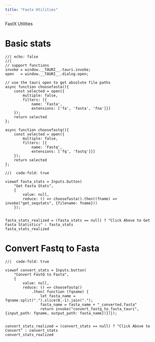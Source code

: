 ```yaml
---
title: "Fastx Utilities"
---
```


FastX Utilities


# Basic stats


```ojs
//| echo: false
//| 
// support functions
invoke = window.__TAURI__.tauri.invoke;
open   = window.__TAURI__.dialog.open;

// use the tauri open to get absolute file paths
async function choosefasta(){
    const selected = open({
        multiple: false,
        filters: [{
            name: 'Fasta',
            extensions: ['fa', 'fasta', 'fna']}]
    });
    return selected
};

async function choosefastq(){
    const selected = open({
        multiple: false,
        filters: [{
            name: 'Fastq',
            extensions: ['fq', 'fastq']}]
    });
    return selected
};

```

```ojs
//|  code-fold: true

viewof fasta_stats = Inputs.button(
    "Get Fasta Stats", 
    { 
        value: null, 
        reduce: () => choosefasta().then((fname) => invoke("get_seqstats", {filename: fname})) 
    });


fasta_stats_realized = (fasta_stats == null) ? "Click Above to Get Fasta Statistics" : fasta_stats
fasta_stats_realized

```




# Convert Fastq to Fasta


```ojs
//|  code-fold: true

viewof convert_stats = Inputs.button(
    "Convert FastQ to Fasta", 
    { 
        value: null, 
        reduce: () => choosefastq()
            .then( function (fqname) {
                let fasta_name = fqname.split(".").slice(0,-1).join(".");
                fasta_name = fasta_name + "_converted.fasta"
                return invoke("convert_fastq_to_fasta_tauri", {input_path: fqname, output_path: fasta_name})})});


convert_stats_realized = (convert_stats == null) ? "Click Above to Convert" : convert_stats
convert_stats_realized

```


